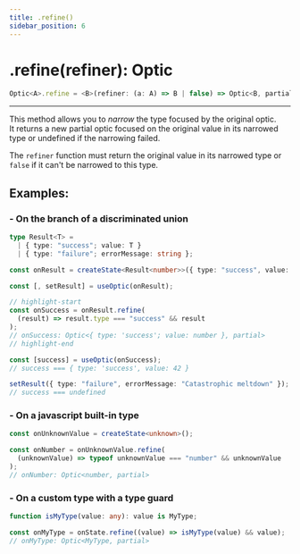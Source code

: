 ```yaml
---
title: .refine()
sidebar_position: 6
---
```



# .refine(refiner): Optic

```ts
Optic<A>.refine = <B>(refiner: (a: A) => B | false) => Optic<B, partial | mapped>;
```

---

This method allows you to _narrow_ the type focused by the original optic.  
It returns a new partial optic focused on the original value in its narrowed type or undefined if the narrowing failed.

The `refiner` function must return the original value in its narrowed type or `false` if it can't be narrowed to this type.

## Examples:

### - On the branch of a discriminated union

```ts
type Result<T> =
  | { type: "success"; value: T }
  | { type: "failure"; errorMessage: string };

const onResult = createState<Result<number>>({ type: "success", value: 42 });

const [, setResult] = useOptic(onResult);

// highlight-start
const onSuccess = onResult.refine(
  (result) => result.type === "success" && result
);
// onSuccess: Optic<{ type: 'success'; value: number }, partial>
// highlight-end

const [success] = useOptic(onSuccess);
// success === { type: 'success', value: 42 }

setResult({ type: "failure", errorMessage: "Catastrophic meltdown" });
// success === undefined
```

### - On a javascript built-in type

```ts
const onUnknownValue = createState<unknown>();

const onNumber = onUnknownValue.refine(
  (unknownValue) => typeof unknownValue === "number" && unknownValue
);
// onNumber: Optic<number, partial>
```

### - On a custom type with a type guard

```ts
function isMyType(value: any): value is MyType;

const onMyType = onState.refine((value) => isMyType(value) && value);
// onMyType: Optic<MyType, partial>
```
